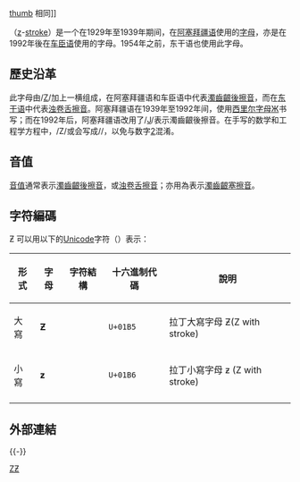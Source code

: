 {{Infobox alphabet|alphabet=拉丁|uuc=01B5|ulc=01B6}}
[[file:Dar_Mlodziezy_-_Rouen_2008.jpg|thumb]] 相同]]

{{Unicode|'''Ƶ''', '''ƶ'''}}（[[z|z]]-[[刪節線|stroke]]）是一个在1929年至1939年期间，在[[阿塞拜疆语|阿塞拜疆语]]使用的[[字母|字母]]，亦是在1992年後在[[车臣语|车臣语]]使用的字母。1954年之前，东干语也使用此字母。

==歷史沿革==
此字母由/[[Z|Z]]/加上一横组成，在阿塞拜疆语和车臣语中代表[[濁齒齦後擦音|濁齒齦後擦音]]{{IPA4|ʒ}}，而在[[东干语|东干语]]中代表[[浊卷舌擦音|浊卷舌擦音]]{{IPA4|ʐ}}。阿塞拜疆语在1939年至1992年间，使用[[西里尔字母|西里尔字母]][[Ж|Ж]]书写；而在1992年后，阿塞拜疆语改用了/[[J|J]]/表示濁齒齦後擦音。在手写的数学和工程学方程中，/Z/或会写成/{{unicode|Ƶ}}/，以免与数字[[2|2]]混淆。

==音值==
[[音值|音值]]通常表示[[濁齒齦後擦音|濁齒齦後擦音]]{{IPA4|ʒ}}，或[[浊卷舌擦音|浊卷舌擦音]]{{IPA4|ʐ}}；亦用為表示[[濁齒齦塞擦音|濁齒齦塞擦音]]{{IPA4|d͡z}}。

== 字符編碼 ==
Ƶ 可以用以下的[[Unicode|Unicode]]字符（{{le|拉丁字母延伸-B|Latin Extended-B}}）表示：

{|class="wikitable" style="text-align: center"
! 形式 !! 字母 !! 字符結構 !! 十六進制代碼 !! 說明
|-
| 大寫 || '''Ƶ''' || {{UniCar|01B5|lettre majuscule latine z barré}} || <code>U+01B5</code> || 拉丁大寫字母 Ƶ(Z with stroke)
|-
| 小寫 || '''ƶ''' || {{UniCar|01B6|lettre minuscule latine z barré}} || <code>U+01B6</code> || 拉丁小寫字母 ƶ (Z with stroke)
|-
|}

==外部連結==
{{Scriptsource|01B5|01B6}}
{{-}}
{{Alphabet ce latn|width=90%}}
{{Latin alphabet|state=collapsed}}

[[Category:衍生拉丁字母|ZƵ]]